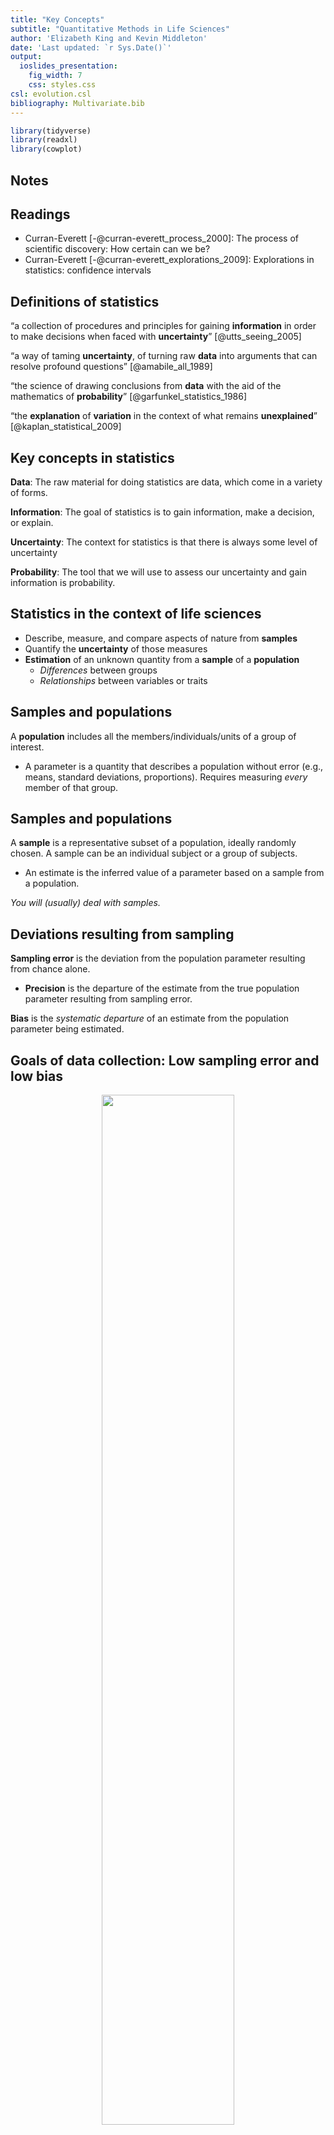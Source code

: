```yaml
---
title: "Key Concepts"
subtitle: "Quantitative Methods in Life Sciences"
author: 'Elizabeth King and Kevin Middleton'
date: 'Last updated: `r Sys.Date()`'
output:
  ioslides_presentation:
    fig_width: 7
    css: styles.css
csl: evolution.csl
bibliography: Multivariate.bib
---
```


```r
library(tidyverse)
library(readxl)
library(cowplot)
```

## Notes

## Readings

- Curran-Everett [-@curran-everett_process_2000]: The process of scientific discovery: How certain can we be?
- Curran-Everett [-@curran-everett_explorations_2009]: Explorations in statistics: confidence intervals

## Definitions of statistics

"a collection of procedures and principles for gaining **information** in order to make decisions when faced with **uncertainty**" [@utts_seeing_2005]

"a way of taming **uncertainty**, of turning raw **data** into arguments that can resolve profound questions" [@amabile_all_1989]

"the science of drawing conclusions from **data** with the aid of the mathematics of **probability**" [@garfunkel_statistics_1986]

"the **explanation** of **variation** in the context of what remains **unexplained**" [@kaplan_statistical_2009]

## Key concepts in statistics

**Data**: The raw material for doing statistics are data, which come in a variety of forms.

**Information**: The goal of statistics is to gain information, make a decision, or explain.

**Uncertainty**: The context for statistics is that there is always some level of uncertainty

**Probability**: The tool that we will use to assess our uncertainty and gain information is probability.

## Statistics in the context of life sciences

- Describe, measure, and compare aspects of nature from **samples**
- Quantify the **uncertainty** of those measures
- **Estimation** of an unknown quantity from a **sample** of a **population**
    - *Differences* between groups
    - *Relationships* between variables or traits

## Samples and populations

A **population** includes all the members/individuals/units of a group of interest.

- A parameter is a quantity that describes a population without error (e.g., means, standard deviations, proportions). Requires measuring *every* member of that group.

## Samples and populations

A **sample** is a representative subset of a population, ideally randomly chosen. A sample can be an individual subject or a group of subjects.

- An estimate is the inferred value of a parameter based on a sample from a population.

*You will (usually) deal with samples.*

## Deviations resulting from sampling

**Sampling error** is the deviation from the population parameter resulting from chance alone.

- **Precision** is the departure of the estimate from the true population parameter resulting from sampling error.

**Bias** is the *systematic departure* of an estimate from the population parameter being estimated.

## Goals of data collection: Low sampling error and low bias

<center>
<img src="images/bias.png" width="65%" />
</center>

## Thinking about sampling error and bias

Consider the scale in a physician's office. The same patient is weighed 3 times in succession:

1. 72.0 kg
2. 73.8 kg
3. 70.1 kg

True mass is 72.1 kg. Sampling error or bias?

## Thinking about sampling error and bias

Consider the same physician's thermometer. The same patient's temperature 3 times in succession:

1. 98.2°
2. 98.3°
3. 98.2°

True temperature is 99.3°. Sampling error or bias?

*What is the real challenge here?*

## Quiz 03-1

FIXME

## References
